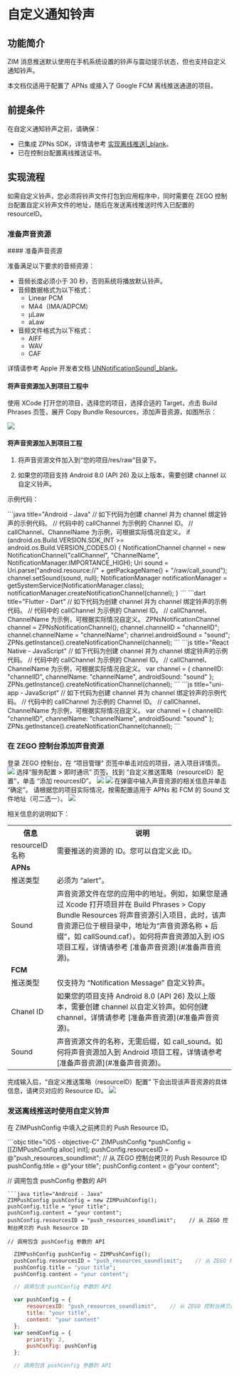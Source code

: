 # 自定义通知铃声

## 功能简介

ZIM 消息推送默认使用在手机系统设置的铃声与震动提示状态，但也支持自定义通知铃声。  

<Note title="Note">
本文档仅适用于配置了 APNs 或接入了 Google FCM 离线推送通道的项目。
</Note>

## 前提条件

在自定义通知铃声之前，请确保：

- 已集成 ZPNs SDK，详情请参考 [实现离线推送\|_blank](./Implement%20offline%20push%20notification.mdx)。
- 已在控制台配置离线推送证书。

## 实现流程

如需自定义铃声，您必须将铃声文件打包到应用程序中，同时需要在 ZEGO 控制台配置自定义铃声文件的地址，随后在发送离线推送时传入已配置的 resourceID。

### 准备声音资源

<Tabs>
<Tab title="iOS Project">
#### 准备声音资源

准备满足以下要求的音频资源：
- 音频长度必须小于 30 秒，否则系统将播放默认铃声。
- 音频数据格式为以下格式：
    - Linear PCM
    - MA4（IMA/ADPCM）
    - µLaw
    - aLaw
- 音频文件格式为以下格式：
    - AIFF
    - WAV
    - CAF

详情请参考 Apple 开发者文档 [UNNotificationSound\|_blank](https://developer.apple.com/documentation/usernotifications/unnotificationsound?language=objc)。

#### 将声音资源加入到项目工程中

使用 XCode 打开您的项目，选择您的项目，选择合适的 Target，点击 Build Phrases 页签，展开 Copy Bundle Resources，添加声音资源，如图所示：

<Frame width="512" height="auto" caption=""><img src="https://storage.zego.im/sdk-doc/Pics/ZIM/OfflinePush/addSound.png" /></Frame>
</Tab>
<Tab title="Android Project">

#### 将声音资源加入到项目工程

1. 将声音资源文件加入到“您的项目/res/raw”目录下。

2. 如果您的项目支持 Android 8.0 (API 26) 及以上版本，需要创建 channel 以自定义铃声。

示例代码：

<CodeGroup>
```java title="Android - Java"
  // 如下代码为创建 channel 并为 channel 绑定铃声的示例代码。
  // 代码中的 callChannel 为示例的 Channel ID。
  // callChannel、ChannelName 为示例，可根据实际情况自定义。
  if (android.os.Build.VERSION.SDK_INT >= android.os.Build.VERSION_CODES.O) {
      NotificationChannel channel = new NotificationChannel("callChannel", "ChannelName", NotificationManager.IMPORTANCE_HIGH);
      Uri sound = Uri.parse("android.resource://" + getPackageName() + "/raw/call_sound");
      channel.setSound(sound, null);
      NotificationManager notificationManager = getSystemService(NotificationManager.class);
      notificationManager.createNotificationChannel(channel);
  }
```
```dart title="Flutter - Dart"
  // 如下代码为创建 channel 并为 channel 绑定铃声的示例代码。
  // 代码中的 callChannel 为示例的 Channel ID。
  // callChannel、ChannelName 为示例，可根据实际情况自定义。
  ZPNsNotificationChannel channel = ZPNsNotificationChannel();
  channel.channelID = "channelID";
  channel.channelName = "channelName";
  channel.androidSound = "sound";
  ZPNs.getInstance().createNotificationChannel(channel);
```
```js title="React Native - JavaScript"
  // 如下代码为创建 channel 并为 channel 绑定铃声的示例代码。
  // 代码中的 callChannel 为示例的 Channel ID。
  // callChannel、ChannelName 为示例，可根据实际情况自定义。
  var channel = {
      channelID: "channelID",
      channelName: "channelName",
      androidSound: "sound"
  }; 
  ZPNs.getInstance().createNotificationChannel(channel);
```
```js title="uni-app - JavaScript"
  // 如下代码为创建 channel 并为 channel 绑定铃声的示例代码。
  // 代码中的 callChannel 为示例的 Channel ID。
  // callChannel、ChannelName 为示例，可根据实际情况自定义。
  var channel = {
      channelID: "channelID",
      channelName: "channelName",
      androidSound: "sound"
  }; 
  ZPNs.getInstance().createNotificationChannel(channel);
```
</CodeGroup>
</Tab>
</Tabs>

### 在 ZEGO 控制台添加声音资源

<Steps>
<Step title="进入项目详情页">
登录 ZEGO 控制台，在 “项目管理” 页签中单击对应的项目，进入项目详情页。
<Frame width="512" height="auto" caption=""><img src="https://storage.zego.im/sdk-doc/Pics/ZIM/OfflinePush/Enter_project_1.jpeg" /></Frame>
</Step>
<Step title="点击添加资源按钮">
选择“服务配置 > 即时通讯” 页签。找到 “自定义推送策略（resourceID）配置”，单击 “添加 reourcesID”。
<Frame width="512" height="auto" caption=""><img src="https://storage.zego.im/sdk-doc/Pics/ZIM/OfflinePush/Add_1.jpeg" /></Frame>
<Frame width="512" height="auto" caption=""><img src="https://storage.zego.im/sdk-doc/Pics/ZIM/OfflinePush/resouceID.jpeg" /></Frame>
</Step>
<Step title="填写必要信息">
在弹窗中输入声音资源的相关信息并单击 “确定”。
<Note title="Note">
请根据您的项目实际情况，按需配置适用于 APNs 和 FCM 的 Sound 文件地址（可二选一）。   
</Note>

<Frame width="512" height="auto" caption=""><img src="https://storage.zego.im/sdk-doc/Pics/ZIM/OfflinePush/Pop_out_1.jpeg" /></Frame>

相关信息的说明如下：


<table>
<tbody><tr>
<th>信息</th>
<th>说明</th>
</tr>
<tr>
<td>resourceID 名称</td>
<td>需要推送的资源的 ID。您可以自定义此 ID。</td>
</tr>
<tr>
<td colspan="2"><b>APNs</b></td>
</tr>
<tr>
<td>推送类型</td>
<td>必须为 “alert”。</td>
</tr>
<tr>
<td>Sound</td>
<td>声音资源文件在您的应用中的地址。例如，如果您是通过 Xcode 打开项目并在 Build Phrases &gt; Copy Bundle Resources 将声音资源引入项目，此时，该声音资源已位于根目录中，地址为“声音资源名称 + 后缀”，如 callSound.caf）。如何将声音资源加入到 iOS 项目工程，详情请参考 [准备声音资源](#准备声音资源)。</td>
</tr>
<tr>
<td colspan="2"><b>FCM</b></td>
</tr>
<tr>
<td>推送类型</td>
<td>仅支持为 “Notification Message” 自定义铃声。</td>
</tr>
<tr>
<td>Chanel ID</td>
<td>如果您的项目支持 Android 8.0 (API 26) 及以上版本，需要创建 channel 以自定义铃声。如何创建 channel，详情请参考 [准备声音资源](#准备声音资源)。</td>
</tr>
<tr>
<td>Sound</td>
<td>声音资源文件的名称，无需后缀，如 call_sound。如何将声音资源加入到 Android 项目工程，详情请参考 [准备声音资源](#准备声音资源)。</td>
</tr>
    </tbody></table>
</Step>
<Step title="拷贝 Resource ID">
完成输入后，“自定义推送策略（resourceID）配置” 下会出现该声音资源的具体信息，请拷贝对应的 Resource ID。
<Frame width="512" height="auto" caption=""><img src="https://storage.zego.im/sdk-doc/Pics/ZIM/OfflinePush/Copy_1.jpeg" /></Frame>
</Step>
</Steps>

### 发送离线推送时使用自定义铃声

在 ZIMPushConfig 中填入之前拷贝的 Push Resource ID。

<CodeGroup>
```objc title="iOS - objective-C"
  ZIMPushConfig *pushConfig = [[ZIMPushConfig alloc] init];
  pushConfig.resourcesID = @"push_resources_soundlimit";    // 从 ZEGO 控制台拷贝的 Push Resource ID
  pushConfig.title = @"your title";
  pushConfig.content = @"your content";

  // 调用包含 pushConfig 参数的 API
  ```
```java title="Android - Java"
  ZIMPushConfig pushConfig = new ZIMPushConfig();
  pushConfig.title = "your title";
  pushConfig.content = "your content";
  pushConfig.resourcesID = "push_resources_soundlimit";    // 从 ZEGO 控制台拷贝的 Push Resource ID

  // 调用包含 pushConfig 参数的 API
  ```
```dart title="Flutter - Dart"
  ZIMPushConfig pushConfig = ZIMPushConfig();
  pushConfig.resourcesID = "push_resources_soundlimit";    // 从 ZEGO 控制台拷贝的 Push Resource ID
  pushConfig.title = "your title";
  pushConfig.content = "your content";

  // 调用包含 pushConfig 参数的 API
  ```
```js title="React Native - JavaScript"
  var pushConfig = {
      resourcesID: "push_resources_soundlimit",    // 从 ZEGO 控制台拷贝的 Push Resource ID
      title: "your title",
      content: "your content"
  };
  var sendConfig = {
      priority: 2,
      pushConfig: pushConfig
  };

  // 调用包含 pushConfig 参数的 API
  ```
</CodeGroup>

